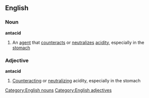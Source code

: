 ==English==
===Noun===
'''antacid'''
#An [[agent]] that [[counteract]]s or [[neutralize]]s [[acidity]], especially in the [[stomach]]
===Adjective===
'''antacid'''
#[[Counteracting]] or [[neutralizing]] acidity, especially in the stomach
[[Category:English nouns]]
[[Category:English adjectives]]